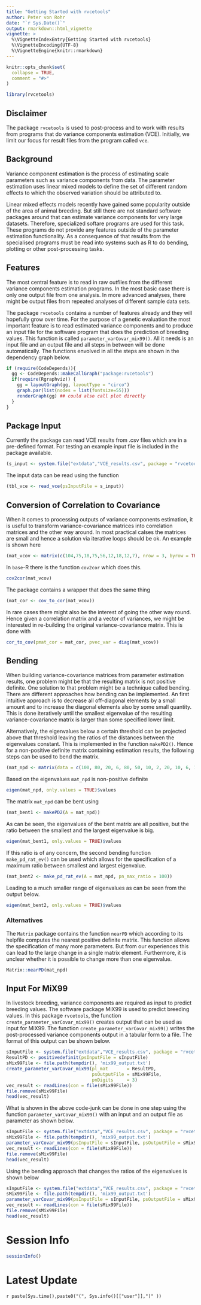 ```yaml
---
title: "Getting Started with rvcetools"
author: Peter von Rohr
date: "`r Sys.Date()`"
output: rmarkdown::html_vignette
vignette: >
  %\VignetteIndexEntry{Getting Started with rvcetools}
  %\VignetteEncoding{UTF-8}
  %\VignetteEngine{knitr::rmarkdown}
---
```


```r
knitr::opts_chunk$set(
  collapse = TRUE,
  comment = "#>"
)
```

```r
library(rvcetools)
```


## Disclaimer
The package `rvcetools` is used to post-process and to work with results from programs that do variance components estimation (VCE). Initially, we limit our focus for result files from the program called `vce`. 


## Background
Variance component estimation is the process of estimating scale parameters such as variance components from data. The parameter estimation uses linear mixed models to define the set of different random effects to which the observed variation should be attributed to. 

Linear mixed effects models recently have gained some popularity outside of the area of animal breeding. But still there are not standard software packages around that can estimate variance components for very large datasets. Therefore, specialized softare programs are used for this task. These programs do not provide any features outside of the parameter estimation functionality. As a consequence of that results from the specialised programs must be read into systems such as R to do bending, plotting or other post-processing tasks. 


## Features
The most central feature is to read in raw outfiles from the different variance components estimation programs. In the most basic case there is only one output file from one analysis. In more advanced analyses, there might be output files from repeated analyses of different sample data sets. 

The package `rvcetools` contains a number of features already and they will hopefully grow over time. For the purpose of a genetic evaluation the most important feature is to read estimated variance components and to produce an input file for the software program that does the prediction of breeding values. This function is called `parameter_varCovar_mix99()`. All it needs is an input file and an output file and all steps in between will be done automatically. The functions envolved in all the steps are shown in the dependency graph below. 

```r
if (require(CodeDepends)){
  gg <- CodeDepends::makeCallGraph("package:rvcetools")
  if(require(Rgraphviz)) {
    gg = layoutGraph(gg, layoutType = "circo")
    graph.par(list(nodes = list(fontsize=55)))
    renderGraph(gg) ## could also call plot directly
  } 
}
```


## Package Input
Currently the package can read VCE results from .csv files which are in a pre-defined format. For testing an example input file is included in the package available.

```r
(s_input <- system.file("extdata","VCE_results.csv", package = "rvcetools"))
```

The input data can be read using the function

```r
(tbl_vce <- read_vce(psInputFile = s_input))
```


## Conversion of Correlation to Covariance
When it comes to processing outputs of variance components estimation, it is useful to transform variance-covariance matrices into correlation matrices and the other way around. In most practical calses the matrices are small and hence a solution via iterative loops should be ok. An example is shown here

```r
(mat_vcov <- matrix(c(104,75,18,75,56,12,18,12,7), nrow = 3, byrow = TRUE))
```

In `base`-R there is the function `cov2cor` which does this. 

```r
cov2cor(mat_vcov)
```

The package contains a wrapper that does the same thing

```r
(mat_cor <- cov_to_cor(mat_vcov))
```

In rare cases there might also be the interest of going the other way round. Hence given a correlation matrix and a vector of variances, we might be interested in re-building the original variance-covariance matrix. This is done with 

```r
cor_to_cov(pmat_cor = mat_cor, pvec_var = diag(mat_vcov))
```


## Bending
When building variance-covariance matrices from parameter estimation results, one problem might be that the resulting matrix is not positive definite. One solution to that problem might be a technique called bending. There are different approaches how bending can be implemented. An first intuitive approach is to decrease all off-diagonal elements by a small amount and to increase the diagonal elements also by some small quantity. This is done iteratively until the smallest eigenvalue of the resulting variance-covariance matrix is larger than some specified lower limit. 

Alternatively, the eigenvalues below a certain threshold can be projected above that threshold leaving the ratios of the distances between the eigenvalues constant. This is implemented in the function `makePD2()`. Hence for a non-positive definite matrix containing estimation results, the following steps can be used to bend the matrix.

```r
(mat_npd <- matrix(data = c(100, 80, 20, 6, 80, 50, 10, 2, 20, 10, 6, 1, 6, 2, 1, 1), nrow = 4))
```

Based on the eigenvalues `mat_npd` is non-positive definite

```r
eigen(mat_npd, only.values = TRUE)$values
```

The matrix `mat_npd` can be bent using 

```r
(mat_bent1 <- makePD2(A = mat_npd))
```

As can be seen, the eigenvalues of the bent matrix are all positive, but the ratio between the smallest and the largest eigenvalue is big. 

```r
eigen(mat_bent1, only.values = TRUE)$values
```

If this ratio is of any concern, the second bending function `make_pd_rat_ev()` can be used which allows for the specification of a maximum ratio between smallest and largest eigenvalue.

```r
(mat_bent2 <- make_pd_rat_ev(A = mat_npd, pn_max_ratio = 100))
```

Leading to a much smaller range of eigenvalues as can be seen from the output below.

```r
eigen(mat_bent2, only.values = TRUE)$values
```

### Alternatives
The `Matrix` package contains the function `nearPD` which according to its helpfile computes the nearest positive definite matrix. This function allows the specification of many more parameters. But from our experiences this can lead to the large change in a single matrix element. Furthermore, it is unclear whether it is possible to change more than one eigenvalue. 

```r
Matrix::nearPD(mat_npd)
```


## Input For MiX99
In livestock breeding, variance components are required as input to predict breeding values. The software package MiX99 is used to predict breeding values. In this package `rvcetools`, the function `create_parameter_varCovar_mix99()` creates output that can be used as input for MiX99. The function `create_parameter_varCovar_mix99()` writes the post-processed variance components output in a tabular form to a file. The format of this output can be shown below.

```r
sInputFile <- system.file("extdata","VCE_results.csv", package = "rvcetools")
ResultPD <- positivedefinit(psInputFile = sInputFile)
sMix99File <- file.path(tempdir(), 'mix99_output.txt')
create_parameter_varCovar_mix99(pl_mat       = ResultPD,
                                psOutputFile = sMix99File,
                                pnDigits     = 3)
vec_result <- readLines(con = file(sMix99File))
file.remove(sMix99File)
head(vec_result)
```

What is shown in the above code-junk can be done in one step using the function `parameter_varCovar_mix99()` with an input and an output file as parameter as shown below.

```r
sInputFile <- system.file("extdata","VCE_results.csv", package = "rvcetools")
sMix99File <- file.path(tempdir(), 'mix99_output.txt')
parameter_varCovar_mix99(psInputFile = sInputFile, psOutputFile = sMix99File)
vec_result <- readLines(con = file(sMix99File))
file.remove(sMix99File)
head(vec_result)
```


Using the bending approach that changes the ratios of the eigenvalues is shown below

```r
sInputFile <- system.file("extdata","VCE_results.csv", package = "rvcetools")
sMix99File <- file.path(tempdir(), 'mix99_output.txt')
parameter_varCovar_mix99(psInputFile = sInputFile, psOutputFile = sMix99File, psOptionRatio = TRUE, psRatio = 10)
vec_result <- readLines(con = file(sMix99File))
file.remove(sMix99File)
head(vec_result)
```



# Session Info
```r
sessionInfo()
```

# Latest Update
`r paste(Sys.time(),paste0("(", Sys.info()[["user"]],")" ))`



